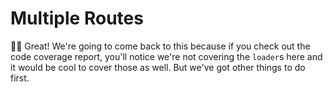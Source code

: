 # Multiple Routes

👨‍💼 Great! We're going to come back to this because if you check out the code
coverage report, you'll notice we're not covering the `loader`s here and it
would be cool to cover those as well. But we've got other things to do first.
